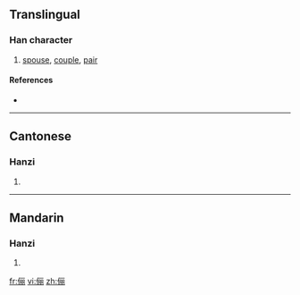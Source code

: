 {{also|儷}}
==Translingual==

===Han character===
{{Han char|rn=9|rad=人|as=07|sn=9|four=|canj=人一月月 (OMBB), X人一月月 (XOMBB)}}

# [[spouse]], [[couple]], [[pair]]

====References====
* {{Han ref|kx=0106.041|hdz=10158.040|uh=4FEA|ud=20458}}

----

==Cantonese==

===Hanzi===
{{yue-hanzi|jyut=|y=lai6|tra=儷}}

# {{defn|Cantonese}}

----

==Mandarin==

===Hanzi===
{{cmn-hanzi|tra=儷|pin=[[lài]] ([[lai4]]), [[lì]] ([[li4]])|wg=lai<sup>4</sup>, li<sup>4</sup>}}

# {{defn|Mandarin}}

[[fr:俪]]
[[vi:俪]]
[[zh:俪]]
